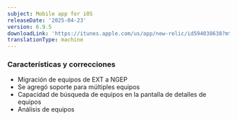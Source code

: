 ```yaml
---
subject: Mobile app for iOS
releaseDate: '2025-04-23'
version: 6.9.5
downloadLink: 'https://itunes.apple.com/us/app/new-relic/id594038638?mt=8'
translationType: machine
---
```


### Características y correcciones

* Migración de equipos de EXT a NGEP
* Se agregó soporte para múltiples equipos
* Capacidad de búsqueda de equipos en la pantalla de detalles de equipos
* Análisis de equipos